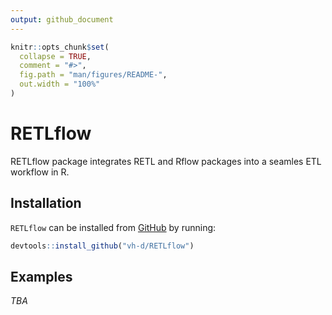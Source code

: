 ```yaml
---
output: github_document
---
```


<!-- README.md is generated from README.Rmd. Please edit that file -->

```r
knitr::opts_chunk$set(
  collapse = TRUE,
  comment = "#>",
  fig.path = "man/figures/README-",
  out.width = "100%"
)
```

# RETLflow

<!-- badges: start -->
<!-- badges: end -->

RETLflow package integrates RETL and Rflow packages into a seamles ETL workflow in R.


## Installation

`RETLflow` can be installed from [GitHub](https://github.com/vh-d/RETL) by running:

``` r
devtools::install_github("vh-d/RETLflow")
```


## Examples

*TBA*

